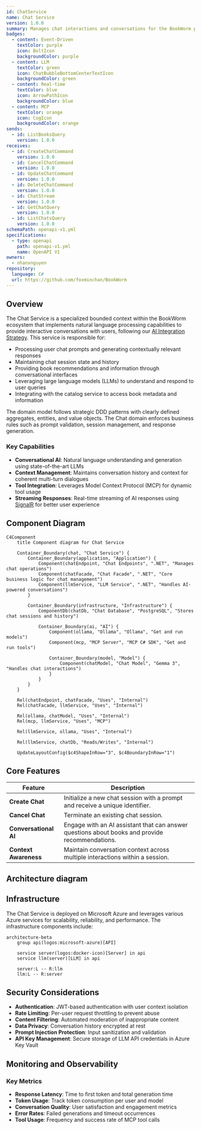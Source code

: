 ```yaml
---
id: ChatService
name: Chat Service
version: 1.0.0
summary: Manages chat interactions and conversations for the BookWorm platform
badges:
  - content: Event-Driven
    textColor: purple
    icon: BoltIcon
    backgroundColor: purple
  - content: LLM
    textColor: green
    icon: ChatBubbleBottomCenterTextIcon
    backgroundColor: green
  - content: Real-time
    textColor: blue
    icon: ArrowPathIcon
    backgroundColor: blue
  - content: MCP
    textColor: orange
    icon: CogIcon
    backgroundColor: orange
sends:
  - id: ListBooksQuery
    version: 1.0.0
receives:
  - id: CreateChatCommand
    version: 1.0.0
  - id: CancelChatCommand
    version: 1.0.0
  - id: UpdateChatCommand
    version: 1.0.0
  - id: DeleteChatCommand
    version: 1.0.0
  - id: ChatStream
    version: 1.0.0
  - id: GetChatQuery
    version: 1.0.0
  - id: ListChatsQuery
    version: 1.0.0
schemaPath: openapi-v1.yml
specifications:
  - type: openapi
    path: openapi-v1.yml
    name: OpenAPI V1
owners:
  - nhanxnguyen
repository:
  language: C#
  url: https://github.com/foxminchan/BookWorm
---
```


<Tiles>
  <Tile
    icon="DocumentIcon"
    href={`/docs/services/${frontmatter.id}/${frontmatter.version}/changelog`}
    title="View the changelog"
    description="Want to know the history of this service? View the change logs"
  />
  <Tile
    icon="UserGroupIcon"
    href="/docs/users/nhanxnguyen"
    title="Contact the author"
    description="Any questions? Feel free to contact the owners"
  />
  <Tile
    icon="BoltIcon"
    href={`/visualiser/services/${frontmatter.id}/${frontmatter.version}`}
    title={`Receives ${frontmatter.receives.length} messages`}
    description="This service receives messages from other services"
  />
</Tiles>

## Overview

The Chat Service is a specialized bounded context within the BookWorm ecosystem that implements natural language processing capabilities to provide interactive conversations with users, following our [AI Integration Strategy](https://foxminchan.github.io/BookWorm/architecture-decisions/adr-009-ai-integration). This service is responsible for:

- Processing user chat prompts and generating contextually relevant responses
- Maintaining chat session state and history
- Providing book recommendations and information through conversational interfaces
- Leveraging large language models (LLMs) to understand and respond to user queries
- Integrating with the catalog service to access book metadata and information

The domain model follows strategic DDD patterns with clearly defined aggregates, entities, and value objects. The Chat domain enforces business rules such as prompt validation, session management, and response generation.

### Key Capabilities

- **Conversational AI**: Natural language understanding and generation using state-of-the-art LLMs
- **Context Management**: Maintains conversation history and context for coherent multi-turn dialogues
- **Tool Integration**: Leverages Model Context Protocol (MCP) for dynamic tool usage
- **Streaming Responses**: Real-time streaming of AI responses using [SignalR](https://foxminchan.github.io/BookWorm/architecture-decisions/adr-006-signalr-realtime) for better user experience

## Component Diagram

```mermaid
C4Component
    title Component diagram for Chat Service

    Container_Boundary(chat, "Chat Service") {
        Container_Boundary(application, "Application") {
            Component(chatEndpoint, "Chat Endpoints", ".NET", "Manages chat operations")
            Component(chatFacade, "Chat Facade", ".NET", "Core business logic for chat management")
            Component(llmService, "LLM Service", ".NET", "Handles AI-powered conversations")
        }

        Container_Boundary(infrastructure, "Infrastructure") {
            ComponentDb(chatDb, "Chat Database", "PostgreSQL", "Stores chat sessions and history")

            Container_Boundary(ai, "AI") {
                Component(ollama, "Ollama", "Ollama", "Get and run models")
                Component(mcp, "MCP Server", "MCP C# SDK", "Get and run tools")

                Container_Boundary(model, "Model") {
                    Component(chatModel, "Chat Model", "Gemma 3", "Handles chat interactions")
                }
            }
        }
    }

    Rel(chatEndpoint, chatFacade, "Uses", "Internal")
    Rel(chatFacade, llmService, "Uses", "Internal")

    Rel(ollama, chatModel, "Uses", "Internal")
    Rel(mcp, llmService, "Uses", "MCP")

    Rel(llmService, ollama, "Uses", "Internal")

    Rel(llmService, chatDb, "Reads/Writes", "Internal")

    UpdateLayoutConfig($c4ShapeInRow="3", $c4BoundaryInRow="1")
```

## Core Features

| Feature               | Description                                                                                    |
| --------------------- | ---------------------------------------------------------------------------------------------- |
| **Create Chat**       | Initialize a new chat session with a prompt and receive a unique identifier.                   |
| **Cancel Chat**       | Terminate an existing chat session.                                                            |
| **Conversational AI** | Engage with an AI assistant that can answer questions about books and provide recommendations. |
| **Context Awareness** | Maintain conversation context across multiple interactions within a session.                   |

## Architecture diagram

<NodeGraph />

## Infrastructure

The Chat Service is deployed on Microsoft Azure and leverages various Azure services for scalability, reliability, and performance. The infrastructure components include:

```mermaid
architecture-beta
    group api(logos:microsoft-azure)[API]

    service server(logos:docker-icon)[Server] in api
    service llm(server)[LLM] in api

    server:L -- R:llm
    llm:L -- R:server
```

## Security Considerations

- **Authentication**: JWT-based authentication with user context isolation
- **Rate Limiting**: Per-user request throttling to prevent abuse
- **Content Filtering**: Automated moderation of inappropriate content
- **Data Privacy**: Conversation history encrypted at rest
- **Prompt Injection Protection**: Input sanitization and validation
- **API Key Management**: Secure storage of LLM API credentials in Azure Key Vault

## Monitoring and Observability

### Key Metrics

- **Response Latency**: Time to first token and total generation time
- **Token Usage**: Track token consumption per user and model
- **Conversation Quality**: User satisfaction and engagement metrics
- **Error Rates**: Failed generations and timeout occurrences
- **Tool Usage**: Frequency and success rate of MCP tool calls

